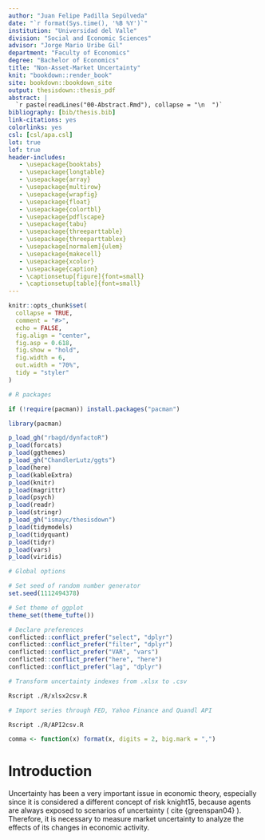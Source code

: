 ```yaml
---
author: "Juan Felipe Padilla Sepúlveda"
date: "`r format(Sys.time(), '%B %Y')`"
institution: "Universidad del Valle"
division: "Social and Economic Sciences"
advisor: "Jorge Mario Uribe Gil"
department: "Faculty of Economics"
degree: "Bachelor of Economics"
title: "Non-Asset-Market Uncertainty"
knit: "bookdown::render_book"
site: bookdown::bookdown_site
output: thesisdown::thesis_pdf
abstract: |
  `r paste(readLines("00-Abstract.Rmd"), collapse = "\n  ")`
bibliography: [bib/thesis.bib]
link-citations: yes
colorlinks: yes
csl: [csl/apa.csl]
lot: true
lof: true
header-includes:
   - \usepackage{booktabs}
   - \usepackage{longtable}
   - \usepackage{array}
   - \usepackage{multirow}
   - \usepackage{wrapfig}
   - \usepackage{float}
   - \usepackage{colortbl}
   - \usepackage{pdflscape}
   - \usepackage{tabu}
   - \usepackage{threeparttable}
   - \usepackage{threeparttablex}
   - \usepackage[normalem]{ulem}
   - \usepackage{makecell}
   - \usepackage{xcolor}
   - \usepackage{caption}
   - \captionsetup[figure]{font=small}
   - \captionsetup[table]{font=small}
---
```


```r
knitr::opts_chunk$set(
  collapse = TRUE,
  comment = "#>",
  echo = FALSE,
  fig.align = "center",
  fig.asp = 0.618,
  fig.show = "hold",
  fig.width = 6,
  out.width = "70%",
  tidy = "styler"
)

# R packages

if (!require(pacman)) install.packages("pacman")

library(pacman)

p_load_gh("rbagd/dynfactoR")
p_load(forcats)
p_load(ggthemes)
p_load_gh("ChandlerLutz/ggts")
p_load(here)
p_load(kableExtra)
p_load(knitr)
p_load(magrittr)
p_load(psych)
p_load(readr)
p_load(stringr)
p_load_gh("ismayc/thesisdown")
p_load(tidymodels)
p_load(tidyquant)
p_load(tidyr)
p_load(vars)
p_load(viridis)

# Global options

# Set seed of random number generator
set.seed(1112494378)

# Set theme of ggplot
theme_set(theme_tufte())

# Declare preferences
conflicted::conflict_prefer("select", "dplyr")
conflicted::conflict_prefer("filter", "dplyr")
conflicted::conflict_prefer("VAR", "vars")
conflicted::conflict_prefer("here", "here")
conflicted::conflict_prefer("lag", "dplyr")
```

```bash
# Transform uncertainty indexes from .xlsx to .csv

Rscript ./R/xlsx2csv.R
```

```bash
# Import series through FED, Yahoo Finance and Quandl API

Rscript ./R/API2csv.R
```

```r
comma <- function(x) format(x, digits = 2, big.mark = ",")
```

# Introduction {.unnumbered}

Uncertainty has been a very important issue in economic theory, especially since it is considered a different concept of risk knight15, because agents are always exposed to scenarios of uncertainty (\ cite {greenspan04} ). Therefore, it is necessary to measure market uncertainty to analyze the effects of its changes in economic activity.

